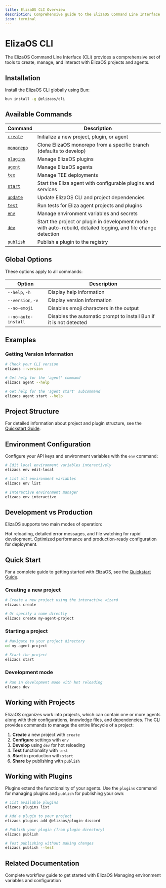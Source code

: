 ```yaml
---
title: ElizaOS CLI Overview
description: Comprehensive guide to the ElizaOS Command Line Interface (CLI) tools and commands
icon: terminal
---
```


# ElizaOS CLI

The ElizaOS Command Line Interface (CLI) provides a comprehensive set of tools to create, manage, and interact with ElizaOS projects and agents.

## Installation

Install the ElizaOS CLI globally using Bun:

```bash
bun install -g @elizaos/cli
```

## Available Commands

| Command | Description |
| ------- | ----------- |
| [`create`](/cli-reference/create) | Initialize a new project, plugin, or agent |
| [`monorepo`](/cli-reference/monorepo) | Clone ElizaOS monorepo from a specific branch (defaults to develop) |
| [`plugins`](/cli-reference/plugins) | Manage ElizaOS plugins |
| [`agent`](/cli-reference/agent) | Manage ElizaOS agents |
| [`tee`](/cli-reference/tee) | Manage TEE deployments |
| [`start`](/cli-reference/start) | Start the Eliza agent with configurable plugins and services |
| [`update`](/cli-reference/update) | Update ElizaOS CLI and project dependencies |
| [`test`](/cli-reference/test) | Run tests for Eliza agent projects and plugins |
| [`env`](/cli-reference/env) | Manage environment variables and secrets |
| [`dev`](/cli-reference/dev) | Start the project or plugin in development mode with auto-rebuild, detailed logging, and file change detection |
| [`publish`](/cli-reference/publish) | Publish a plugin to the registry |

## Global Options

These options apply to all commands:

| Option | Description |
| ------ | ----------- |
| `--help`, `-h` | Display help information |
| `--version`, `-v` | Display version information |
| `--no-emoji` | Disables emoji characters in the output |
| `--no-auto-install` | Disables the automatic prompt to install Bun if it is not detected |

## Examples

### Getting Version Information

```bash
# Check your CLI version
elizaos --version

# Get help for the 'agent' command
elizaos agent --help

# Get help for the 'agent start' subcommand
elizaos agent start --help
```

## Project Structure

For detailed information about project and plugin structure, see the [Quickstart Guide](/quickstart).

## Environment Configuration

Configure your API keys and environment variables with the `env` command:

```bash
# Edit local environment variables interactively
elizaos env edit-local

# List all environment variables
elizaos env list

# Interactive environment manager
elizaos env interactive
```

## Development vs Production

ElizaOS supports two main modes of operation:

<CardGroup cols={2}>
  <Card title="Development Mode" icon="code" href="/cli-reference/dev">
    Hot reloading, detailed error messages, and file watching for rapid development.
  </Card>
  <Card title="Production Mode" icon="rocket" href="/cli-reference/start">
    Optimized performance and production-ready configuration for deployment.
  </Card>
</CardGroup>

## Quick Start

For a complete guide to getting started with ElizaOS, see the [Quickstart Guide](/quickstart).

### Creating a new project

```bash
# Create a new project using the interactive wizard
elizaos create

# Or specify a name directly
elizaos create my-agent-project
```

### Starting a project

```bash
# Navigate to your project directory
cd my-agent-project

# Start the project
elizaos start
```

### Development mode

```bash
# Run in development mode with hot reloading
elizaos dev
```

## Working with Projects

ElizaOS organizes work into projects, which can contain one or more agents along with their configurations, knowledge files, and dependencies. The CLI provides commands to manage the entire lifecycle of a project:

1. **Create** a new project with `create`
2. **Configure** settings with `env`
3. **Develop** using `dev` for hot reloading
4. **Test** functionality with `test`
5. **Start** in production with `start`
6. **Share** by publishing with `publish`

## Working with Plugins

Plugins extend the functionality of your agents. Use the `plugins` command for managing plugins and `publish` for publishing your own:

```bash
# List available plugins
elizaos plugins list

# Add a plugin to your project
elizaos plugins add @elizaos/plugin-discord

# Publish your plugin (from plugin directory)
elizaos publish

# Test publishing without making changes
elizaos publish --test
```

## Related Documentation

<CardGroup cols={2}>
  <Card title="Quickstart Guide" icon="rocket" href="/quickstart">
    Complete workflow guide to get started with ElizaOS
  </Card>
  <Card title="Environment Configuration" icon="gear" href="/cli-reference/env">
    Managing environment variables and configuration
  </Card>
</CardGroup>